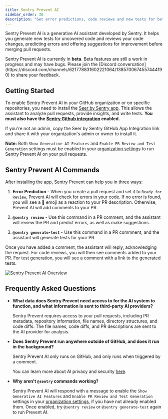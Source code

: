 ```yaml
---
title: Sentry Prevent AI
sidebar_order: 30
description: "Get error predictions, code reviews and new tests for better code and coverage using Sentry Prevent AI."
---
```


Sentry Prevent AI is a generative AI assistant developed by Sentry. It helps you generate new tests for uncovered code and reviews your code changes, predicting errors and offering suggestions for improvement before merging pull requests.

<Alert>
  Sentry Prevent AI is currently in <strong>beta</strong>. Beta features are still a work in progress and may have bugs. Please join the [Discord conversation](https://discord.com/channels/621778831602221064/1385700674557444190) to share your feedback.
</Alert>

## Getting Started

To enable Sentry Prevent AI in your GitHub organization or on specific repositories, you need to install the [Seer by Sentry app](https://github.com/apps/seer-by-sentry). This allows the assistant to analyze pull requests, provide insights, and write tests. **You must also have the [Sentry Github integration](/organization/integrations/source-code-mgmt/github/) enabled.**

If you're not an admin, copy the Seer by Sentry GitHub App Integration link and share it with your organization's admin or owner to install it.

**Note:** Both `Show Generative AI Features` and `Enable PR Review and Test Generation` settings must be enabled in your [organization settings](https:sentry.io/settings/organization/) to run Sentry Prevent AI on your pull requests.

## Sentry Prevent AI Commands

After installing the app, Sentry Prevent can help you in three ways:

1. **Error Prediction** - When you create a pull request and set it to `Ready for Review`, Prevent AI will check for errors in your code. If no error is found, you will see a 🎉 emoji as a reaction to your PR description. Otherwise, Prevent AI will add comments to your PR. 

2. **`@sentry review`** - Use this command in a PR comment, and the assistant will review the PR and predict errors, as well as make suggestions.

3. **`@sentry generate-test`** - Use this command in a PR commnent, and the assistant will generate tests for your PR.

Once you have added a comment, the assistant will reply, acknowledging the request. For code reviews, you will then see comments added to your PR. For test generation, you will see a comment with a link to the generated tests.

![Sentry Prevent AI Overview](./img/sentry-prevent-review.png)

## Frequently Asked Questions

- **What data does Sentry Prevent need access to for the AI system to function, and what information is sent to third-party AI providers?**

  Sentry Prevent requires access to your pull requests, including PR metadata, repository information, file names, directory structures, and code diffs. The file names, code diffs, and PR descriptions are sent to the AI provider for analysis.

- **Does Sentry Prevent run anywhere outside of GitHub, and does it run in the background?**

  Sentry Prevent AI only runs on GitHub, and only runs when triggered by a comment. 

  You can learn more about AI privacy and security [here](/product/ai-in-sentry/ai-privacy-and-security/).

- **Why aren't `@sentry` commands working?**

  Sentry Prevent AI will respond with a message to enable the `Show Generative AI Features` and `Enable PR Review and Test Generation` settings in your [organization settings](https:sentry.io/settings/organization/), if you have not already enabled them. Once enabled, try `@sentry review` or `@sentry generate-test` again to run Prevent AI. 

